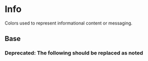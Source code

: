
<Meta title="Theme/Palettes/Info" />

# Info

Colors used to represent informational content or messaging.

## Base

<ColorContainer className="paletteContainer">
  <ColorPalette className="docs">
    <ColorItem
      title="Border"
      subtitle="--salt-palette-info-border"
      colors={{
        "--salt-palette-info-border": "var(--salt-palette-info-border)",
      }}
    />
    <ColorItem
      title="Foreground"
      subtitle="--salt-palette-info-foreground"
      colors={{
        "--salt-palette-info-foreground-decorative":
          "var(--salt-palette-info-foreground-decorative)",
        "--salt-palette-info-foreground-informative":
          "var(--salt-palette-info-foreground-informative)",
      }}
    />
    <ColorItem
      title="Background"
      subtitle="--salt-palette-info-background"
      colors={{
        "--salt-palette-info-background": "var(--salt-palette-info-background)",
      }}
    />
  </ColorPalette>
</ColorContainer>

### **Deprecated:** The following should be replaced as noted

<Canvas>
  <DocGrid withNotes>
    <ColorBlock
      colorVar="--salt-palette-info-background-emphasize"
      replacementToken="--salt-palette-info-background"
    />
    <ColorBlock
      colorVar="--salt-palette-info-foreground-disabled"
      replacementToken="#2670A9B3"
    />
    <ColorBlock
      colorVar="--salt-palette-info-border-disabled"
      replacementToken="#2670A966"
    />
    <ColorBlock
      colorVar="--salt-palette-info-foreground"
      replacementToken="--salt-palette-info-foreground-decorative"
    />
  </DocGrid>
</Canvas>
